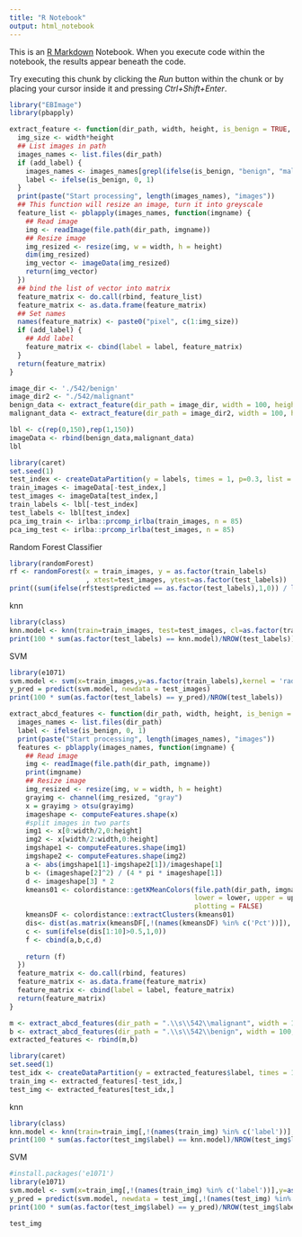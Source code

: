 ---
title: "R Notebook"
output: html_notebook
---

This is an [R Markdown](http://rmarkdown.rstudio.com) Notebook. When you execute code within the notebook, the results appear beneath the code. 

Try executing this chunk by clicking the *Run* button within the chunk or by placing your cursor inside it and pressing *Ctrl+Shift+Enter*. 

```{r}

library("EBImage")
library(pbapply)
```
```{r}
extract_feature <- function(dir_path, width, height, is_benign = TRUE, add_label = FALSE) {
  img_size <- width*height
  ## List images in path
  images_names <- list.files(dir_path)
  if (add_label) {
    images_names <- images_names[grepl(ifelse(is_benign, "benign", "malignant"), images_names)]
    label <- ifelse(is_benign, 0, 1)
  }
  print(paste("Start processing", length(images_names), "images"))
  ## This function will resize an image, turn it into greyscale
  feature_list <- pblapply(images_names, function(imgname) {
    ## Read image
    img <- readImage(file.path(dir_path, imgname))
    ## Resize image
    img_resized <- resize(img, w = width, h = height)
    dim(img_resized)
    img_vector <- imageData(img_resized)
    return(img_vector)
  })
  ## bind the list of vector into matrix
  feature_matrix <- do.call(rbind, feature_list)
  feature_matrix <- as.data.frame(feature_matrix)
  ## Set names
  names(feature_matrix) <- paste0("pixel", c(1:img_size))
  if (add_label) {
    ## Add label
    feature_matrix <- cbind(label = label, feature_matrix)
  }
  return(feature_matrix)
}

```

```{r}
image_dir <- './542/benign'
image_dir2 <- "./542/malignant"
benign_data <- extract_feature(dir_path = image_dir, width = 100, height = 100)
malignant_data <- extract_feature(dir_path = image_dir2, width = 100, height = 100, is_benign = FALSE)
```
```{r}
lbl <- c(rep(0,150),rep(1,150))
imageData <- rbind(benign_data,malignant_data)
lbl
```

```{r}
library(caret)
set.seed(1)
test_index <- createDataPartition(y = labels, times = 1, p=0.3, list = FALSE)
train_images <- imageData[-test_index,]
test_images <- imageData[test_index,]
train_labels <- lbl[-test_index]
test_labels <- lbl[test_index]
pca_img_train <- irlba::prcomp_irlba(train_images, n = 85)
pca_img_test <- irlba::prcomp_irlba(test_images, n = 85)
```
Random Forest Classifier
```{r}
library(randomForest)
rf <- randomForest(x = train_images, y = as.factor(train_labels)
                   , xtest=test_images, ytest=as.factor(test_labels))
print((sum(ifelse(rf$test$predicted == as.factor(test_labels),1,0)) / length(rf$test$predicted)) * 100)
```
knn
```{r}
library(class)
knn.model <- knn(train=train_images, test=test_images, cl=as.factor(train_labels), k=7)
print(100 * sum(as.factor(test_labels) == knn.model)/NROW(test_labels))
```
SVM
```{r}
library(e1071)
svm.model <- svm(x=train_images,y=as.factor(train_labels),kernel = 'radial', type = 'C-classification')
y_pred = predict(svm.model, newdata = test_images) 
print(100 * sum(as.factor(test_labels) == y_pred)/NROW(test_labels))
```

```{r}
extract_abcd_features <- function(dir_path, width, height, is_benign = TRUE) {
  images_names <- list.files(dir_path)
  label <- ifelse(is_benign, 0, 1)
  print(paste("Start processing", length(images_names), "images"))
  features <- pblapply(images_names, function(imgname) {
    ## Read image
    img <- readImage(file.path(dir_path, imgname))
    print(imgname)
    ## Resize image
    img_resized <- resize(img, w = width, h = height)
    grayimg <- channel(img_resized, "gray")
    x = grayimg > otsu(grayimg)
    imageshape <- computeFeatures.shape(x)
    #split images in two parts
    img1 <- x[0:width/2,0:height]
    img2 <- x[width/2:width,0:height]
    imgshape1 <- computeFeatures.shape(img1)
    imgshape2 <- computeFeatures.shape(img2)
    a <- abs(imgshape1[1]-imgshape2[1])/imageshape[1]
    b <- (imageshape[2]^2) / (4 * pi * imageshape[1])
    d <- imageshape[3] * 2 
    kmeans01 <- colordistance::getKMeanColors(file.path(dir_path, imgname), 
                                              lower = lower, upper = upper, n = 10, 
                                              plotting = FALSE)
    kmeansDF <- colordistance::extractClusters(kmeans01)
    dis<- dist(as.matrix(kmeansDF[,!(names(kmeansDF) %in% c('Pct'))]), method = "euclidean")
    c <- sum(ifelse(dis[1:10]>0.5,1,0))
    f <- cbind(a,b,c,d)
    
    return (f)
  })
  feature_matrix <- do.call(rbind, features)
  feature_matrix <- as.data.frame(feature_matrix)
  feature_matrix <- cbind(label = label, feature_matrix)
  return(feature_matrix)
}
```

```{r}
m <- extract_abcd_features(dir_path = ".\\s\\542\\malignant", width = 100, height = 100,is_benign = FALSE)
b <- extract_abcd_features(dir_path = ".\\s\\542\\benign", width = 100, height = 100,is_benign = TRUE)
extracted_features <- rbind(m,b)
```
```{r}
library(caret)
set.seed(1)
test_idx <- createDataPartition(y = extracted_features$label, times = 1, p=0.3, list = FALSE)
train_img <- extracted_features[-test_idx,]
test_img <- extracted_features[test_idx,]
```
knn
```{r}
library(class)
knn.model <- knn(train=train_img[,!(names(train_img) %in% c('label'))], test=test_img[,!(names(test_img) %in% c('label'))], cl=as.factor(train_img$label), k=6)
print(100 * sum(as.factor(test_img$label) == knn.model)/NROW(test_img$label))
```
SVM
```{r}
#install.packages('e1071') 
library(e1071) 
svm.model <- svm(x=train_img[,!(names(train_img) %in% c('label'))],y=as.factor(train_img$label),kernel = 'radial', type = 'C-classification')
y_pred = predict(svm.model, newdata = test_img[,!(names(test_img) %in% c('label'))]) 
print(100 * sum(as.factor(test_img$label) == y_pred)/NROW(test_img$label))
```
```{r}
test_img
```




